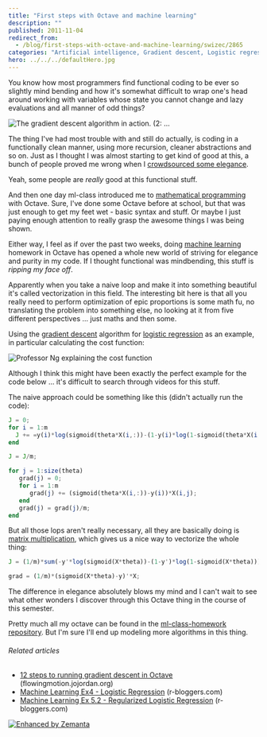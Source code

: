 ```yaml
---
title: "First steps with Octave and machine learning"
description: ""
published: 2011-11-04
redirect_from:
  - /blog/first-steps-with-octave-and-machine-learning/swizec/2865
categories: "Artificial intelligence, Gradient descent, Logistic regression, Machine learning, Math, Octave, Optimization (mathematics), Uncategorized"
hero: ../../../defaultHero.jpg
---
```


You know how most programmers find functional coding to be ever so slightly mind bending and how it's somewhat difficult to wrap one's head around working with variables whose state you cannot change and lazy evaluations and all manner of odd things?

![The gradient descent algorithm in action. (2: ...](https://swizec.com/wp-content/uploads/2011/11/300px-Gradient_ascent_%28surface%29.png "The gradient descent algorithm in action. (2: ...")

The thing I've had most trouble with and still do actually, is coding in a functionally clean manner, using more recursion, cleaner abstractions and so on. Just as I thought I was almost starting to get kind of good at this, a bunch of people proved me wrong when I [crowdsourced some elegance](http://swizec.com/blog/crowdsourcing-elegance/swizec/2608 "Crowdsourcing elegance").

Yeah, some people are _really_ good at this functional stuff.

And then one day ml-class introduced me to [mathematical programming](http://en.wikipedia.org/wiki/Optimization_%28mathematics%29 "Optimization (mathematics)") with Octave. Sure, I've done some Octave before at school, but that was just enough to get my feet wet - basic syntax and stuff. Or maybe I just paying enough attention to really grasp the awesome things I was being shown.

Either way, I feel as if over the past two weeks, doing [machine learning](http://en.wikipedia.org/wiki/Machine_learning "Machine learning") homework in Octave has opened a whole new world of striving for elegance and purity in my code. If I thought functional was mindbending, this stuff is _ripping my face off_.

Apparently when you take a naive loop and make it into something beautiful it's called vectorization in this field. The interesting bit here is that all you really need to perform optimization of epic proportions is some math fu, no translating the problem into something else, no looking at it from five different perspectives ... just maths and then some.

Using the [gradient descent](http://en.wikipedia.org/wiki/Gradient_descent "Gradient descent") algorithm for [logistic regression](http://en.wikipedia.org/wiki/Logistic_regression "Logistic regression") as an example, in particular calculating the cost function:

![](https://swizec.com/wp-content/uploads/2011/11/Screen-Shot-2011-11-04-at-12.32.27-PM.png "Professor Ng explaining the cost function")

Although I think this might have been exactly the perfect example for the code below ... it's difficult to search through videos for this stuff.

The naive approach could be something like this (didn't actually run the code):

```octave
J = 0;
for i = 1:m
  J += =y(i)*log(sigmoid(theta*X(i,:))-(1-y(i)*log(1-sigmoid(theta*X(i,:));
end

J = J/m;

for j = 1:size(theta)
   grad(j) = 0;
   for i = 1:m
      grad(j) += (sigmoid(theta*X(i,:))-y(i))*X(i,j);
   end
   grad(j) = grad(j)/m;
end
```

But all those lops aren't really necessary, all they are basically doing is [matrix multiplication](http://en.wikipedia.org/wiki/Matrix_multiplication "Matrix multiplication"), which gives us a nice way to vectorize the whole thing:

```octave
J = (1/m)*sum(-y'*log(sigmoid(X*theta))-(1-y')*log(1-sigmoid(X*theta)));

grad = (1/m)*(sigmoid(X*theta)-y)'*X;
```

The difference in elegance absolutely blows my mind and I can't wait to see what other wonders I discover through this Octave thing in the course of this semester.

Pretty much all my octave can be found in the [ml-class-homework repository](https://github.com/Swizec/ml-class-homework). But I'm sure I'll end up modeling more algorithms in this thing.

###### Related articles

- [12 steps to running gradient descent in Octave](http://flowingmotion.jojordan.org/2011/10/16/12-steps-to-running-gradient-descent-in-octave/) (flowingmotion.jojordan.org)
- [Machine Learning Ex4 - Logistic Regression](http://www.r-bloggers.com/machine-learning-ex4-%e2%80%93-logistic-regression/) (r-bloggers.com)
- [Machine Learning Ex 5.2 - Regularized Logistic Regression](http://www.r-bloggers.com/machine-learning-ex-5-2-%e2%80%93-regularized-logistic-regression/) (r-bloggers.com)

[![Enhanced by Zemanta](https://img.zemanta.com/zemified_e.png?x-id=821e177f-151f-4e6b-9a26-30e7b37cf580)](http://www.zemanta.com/ "Enhanced by Zemanta")
